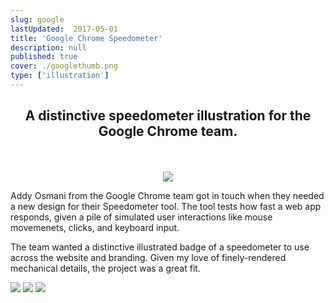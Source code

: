 ```yaml
---
slug: google
lastUpdated:  2017-05-01
title: 'Google Chrome Speedometer'
description: null
published: true
cover: ./googlethumb.png
type: ['illustration']
---
```


<FullWidthImage src="https://res.cloudinary.com/dg3gyk0gu/image/upload/c_scale,w_1800/v1589143454/maggieappleton.com/google-speedometer/Banner.png" />

<Center>

## A distinctive speedometer illustration for the Google Chrome team.

<br />
<br />

<Image src="https://res.cloudinary.com/dg3gyk0gu/image/upload/c_scale,w_80/v1589143431/maggieappleton.com/google-speedometer/8PkUL_g8f1DeQAAAAASUVORK5CYII.png" />

</Center>


<TwoParagraph>

<p>Addy Osmani from the Google Chrome team got in touch when they needed a new design for their Speedometer tool. The tool tests how fast a web app responds, given a pile of simulated user interactions like mouse movemenets, clicks, and keyboard input. </p>

<p>The team wanted a distinctive illustrated badge of a speedometer to use across the website and branding.
Given my love of finely-rendered mechanical details, the project was a great fit.</p>

</TwoParagraph>

<FullWidth bgColor="linear-gradient(#1F4463, #0C2641)">

<div style={{ display: 'grid', gridColumnTemplate: '1fr'}}>

<Image src="https://res.cloudinary.com/dg3gyk0gu/image/upload/c_scale,w_500/v1589143455/maggieappleton.com/google-speedometer/Final-Dark-Export.png" />

<Image src="https://res.cloudinary.com/dg3gyk0gu/image/upload/c_scale,w_550/v1589143453/maggieappleton.com/google-speedometer/Alt1_Isolated.png" />

<Image src="https://res.cloudinary.com/dg3gyk0gu/image/upload/c_scale,w_550/v1589143456/maggieappleton.com/google-speedometer/Alt2_Isolated.png" />


</div>

</FullWidth>